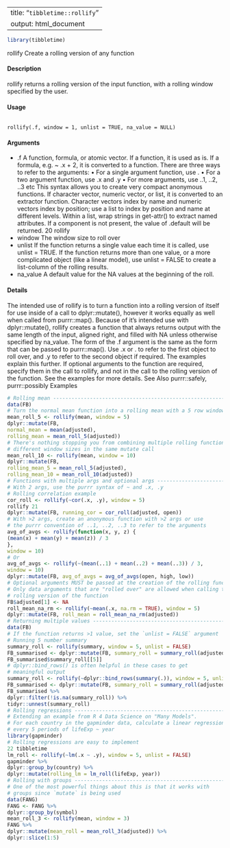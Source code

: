 
---
title: "``tibbletime::rollify``"
output: html_document
---

```r
library(tibbletime)
```

rollify Create a rolling version of any function

#### Description
rollify returns a rolling version of the input function, with a rolling window specified by the user.

#### Usage
<pre><code>
rollify(.f, window = 1, unlist = TRUE, na_value = NULL)
</code></pre>

#### Arguments
* .f A function, formula, or atomic vector.
If a function, it is used as is.
If a formula, e.g. ~ .x + 2, it is converted to a function. There are three ways
to refer to the arguments:
• For a single argument function, use .
• For a two argument function, use .x and .y
• For more arguments, use ..1, ..2, ..3 etc
This syntax allows you to create very compact anonymous functions.
If character vector, numeric vector, or list, it is converted to an extractor function.
Character vectors index by name and numeric vectors index by position;
use a list to index by position and name at different levels. Within a list, wrap strings in get-attr() to extract named attributes. If a component is not present, the value of .default will be returned.
20 rollify
* window The window size to roll over
* unlist If the function returns a single value each time it is called, use unlist = TRUE.
If the function returns more than one value, or a more complicated object (like a linear model), use unlist = FALSE to create a list-column of the rolling results.
* na_value A default value for the NA values at the beginning of the roll.

#### Details
The intended use of rollify is to turn a function into a rolling version of itself for use inside of a
call to dplyr::mutate(), however it works equally as well when called from purrr::map().
Because of it’s intended use with dplyr::mutate(), rollify creates a function that always returns
output with the same length of the input, aligned right, and filled with NA unless otherwise specified
by na_value.
The form of the .f argument is the same as the form that can be passed to purrr::map(). Use .x
or . to refer to the first object to roll over, and .y to refer to the second object if required. The
examples explain this further.
If optional arguments to the function are required, specify them in the call to rollify, and not in
the call to the rolling version of the function. See the examples for more details.
See Also
purrr::safely, purrr::possibly
Examples
```r
# Rolling mean --------------------------------------------------------------
data(FB)
# Turn the normal mean function into a rolling mean with a 5 row window
mean_roll_5 <- rollify(mean, window = 5)
dplyr::mutate(FB,
normal_mean = mean(adjusted),
rolling_mean = mean_roll_5(adjusted))
# There's nothing stopping you from combining multiple rolling functions with
# different window sizes in the same mutate call
mean_roll_10 <- rollify(mean, window = 10)
dplyr::mutate(FB,
rolling_mean_5 = mean_roll_5(adjusted),
rolling_mean_10 = mean_roll_10(adjusted))
# Functions with multiple args and optional args ----------------------------
# With 2 args, use the purrr syntax of ~ and .x, .y
# Rolling correlation example
cor_roll <- rollify(~cor(.x, .y), window = 5)
rollify 21
dplyr::mutate(FB, running_cor = cor_roll(adjusted, open))
# With >2 args, create an anonymous function with >2 args or use
# the purrr convention of ..1, ..2, ..3 to refer to the arguments
avg_of_avgs <- rollify(function(x, y, z) {
(mean(x) + mean(y) + mean(z)) / 3
},
window = 10)
# Or
avg_of_avgs <- rollify(~(mean(..1) + mean(..2) + mean(..3)) / 3,
window = 10)
dplyr::mutate(FB, avg_of_avgs = avg_of_avgs(open, high, low))
# Optional arguments MUST be passed at the creation of the rolling function
# Only data arguments that are "rolled over" are allowed when calling the
# rolling version of the function
FB$adjusted[1] <- NA
roll_mean_na_rm <- rollify(~mean(.x, na.rm = TRUE), window = 5)
dplyr::mutate(FB, roll_mean = roll_mean_na_rm(adjusted))
# Returning multiple values -------------------------------------------------
data(FB)
# If the function returns >1 value, set the `unlist = FALSE` argument
# Running 5 number summary
summary_roll <- rollify(summary, window = 5, unlist = FALSE)
FB_summarised <- dplyr::mutate(FB, summary_roll = summary_roll(adjusted))
FB_summarised$summary_roll[[5]]
# dplyr::bind_rows() is often helpful in these cases to get
# meaningful output
summary_roll <- rollify(~dplyr::bind_rows(summary(.)), window = 5, unlist = FALSE)
FB_summarised <- dplyr::mutate(FB, summary_roll = summary_roll(adjusted))
FB_summarised %>%
dplyr::filter(!is.na(summary_roll)) %>%
tidyr::unnest(summary_roll)
# Rolling regressions -------------------------------------------------------
# Extending an example from R 4 Data Science on "Many Models".
# For each country in the gapminder data, calculate a linear regression
# every 5 periods of lifeExp ~ year
library(gapminder)
# Rolling regressions are easy to implement
22 tibbletime
lm_roll <- rollify(~lm(.x ~ .y), window = 5, unlist = FALSE)
gapminder %>%
dplyr::group_by(country) %>%
dplyr::mutate(rolling_lm = lm_roll(lifeExp, year))
# Rolling with groups -------------------------------------------------------
# One of the most powerful things about this is that it works with
# groups since `mutate` is being used
data(FANG)
FANG <- FANG %>%
dplyr::group_by(symbol)
mean_roll_3 <- rollify(mean, window = 3)
FANG %>%
dplyr::mutate(mean_roll = mean_roll_3(adjusted)) %>%
dplyr::slice(1:5)
```
